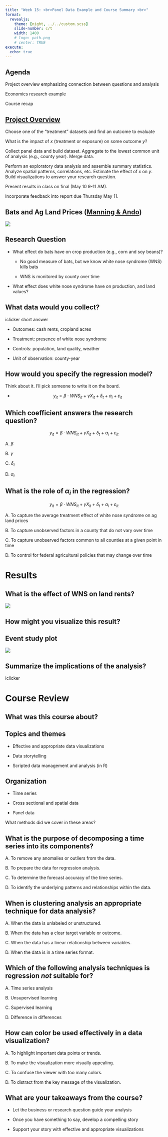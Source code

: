 ```yaml
---
title: "Week 15: <br>Panel Data Example and Course Summary <br>"
format: 
  revealjs:
    theme: [night, ../../custom.scss]
    slide-number: c/t
    width: 1400
    # logo: path.png
    # center: TRUE
execute:
  echo: true
---
```


## Agenda 

Project overview emphasizing connection between questions and analysis

Economics research example

Course recap 



<!-- example of big text fit to slide width -->

<!-- ::: {.r-fit-text} -->
<!-- Big Text -->
<!-- ::: -->

<!-- :::: {.columns style="text-align: center"} -->
<!-- ::: {.column width="40%"} -->
<!-- ::: -->
<!-- ::: {.column width="60%"} -->
<!-- ::: -->
<!-- :::: -->

## [Project Overview](project_3.html) {.scrollable}


Choose one of the "treatment" datasets and find an outcome to evaluate

What is the impact of $x$ (treatment or exposure) on some outcome $y$?

Collect panel data and build dataset. Aggregate to the lowest common unit of analysis (e.g., county year). Merge data.

Perform an exploratory data analysis and assemble summary statistics. Analyze spatial patterns, correlations, etc. Estimate the effect of $x$ on $y$. Build visualizations to answer your research question.

Present results in class on final (May 10 9-11 AM). 

Incorporate feedback into report due Thursday May 11.

## Bats and Ag Land Prices ([Manning & Ando](https://www.journals.uchicago.edu/doi/full/10.1086/720303))

![](includes/09-bats-1024x659.jpeg)

## Research Question

:::{.incremental}
- What effect do bats have on crop production (e.g., corn and soy beans)?

  - No good measure of bats, but we know white nose syndrome (WNS) kills bats
  
  - WNS is monitored by county over time

- What effect does white nose syndrome have on production, and land values?
:::

## What data would you collect?

iclicker short answer

:::{.incremental}
- Outcomes: cash rents, cropland acres

- Treatment: presence of white nose syndrome

- Controls: population, land quality, weather

- Unit of observation: county-year
:::

## How would you specify the regression model?

Think about it.  I'll pick someone to write it on the board.

:::{.incremental}

- $$ y_{it} = \beta \cdot WNS_{it} + \gamma X_{it} + \delta_t + \alpha_i + \varepsilon_{it} $$
:::

## Which coefficient answers the research question?

$$ y_{it} = \beta \cdot WNS_{it} + \gamma X_{it} + \delta_t + \alpha_i + \varepsilon_{it} $$

A. $\beta$

B. $\gamma$

C. $\delta_t$

D. $\alpha_i$

## What is the role of $\alpha_i$ in the regression?

$$ y_{it} = \beta \cdot WNS_{it} + \gamma X_{it} + \delta_t + \alpha_i + \varepsilon_{it} $$

A. To capture the average treatment effect of white nose syndrome on ag land prices

B. To capture unobserved factors in a county that do not vary over time

C. To capture unobserved factors common to all counties at a given point in time

D. To control for federal agricultural policies that may change over time

# Results

## What is the effect of WNS on land rents?

![](includes/bats_tab_1.png)

## How might you visualize this result?

## Event study plot

![](includes/bats_event.png)

## Summarize the implications of the analysis?

iclicker

# Course Review

## What was this course about?

## Topics and themes

- Effective and appropriate data visualizations

- Data storytelling

- Scripted data management and analysis (in R)


## Organization

- Time series

- Cross sectional and spatial data

- Panel data

What methods did we cover in these areas?



## What is the purpose of decomposing a time series into its components?

A. To remove any anomalies or outliers from the data.

B. To prepare the data for regression analysis.

C. To determine the forecast accuracy of the time series.

D. To identify the underlying patterns and relationships within the data.


## When is clustering analysis an appropriate technique for data analysis?

A. When the data is unlabeled or unstructured.

B. When the data has a clear target variable or outcome.

C. When the data has a linear relationship between variables.

D. When the data is in a time series format.


## Which of the following analysis techniques is regression *not* suitable for?

A. Time series analysis

B. Unsupervised learning

C. Supervised learning

D. Difference in differences


## How can color be used effectively in a data visualization?

A. To highlight important data points or trends.

B. To make the visualization more visually appealing.

C. To confuse the viewer with too many colors.

D. To distract from the key message of the visualization.



## What are your takeaways from the course?

:::{.incremental}
- Let the business or research question guide your analysis

- Once you have something to say, develop a compelling story

- Support your story with effective and appropriate visualizations 

:::



